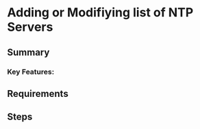 # Adding or Modifiying list of NTP Servers

## Summary


### Key Features:


## Requirements


## Steps

